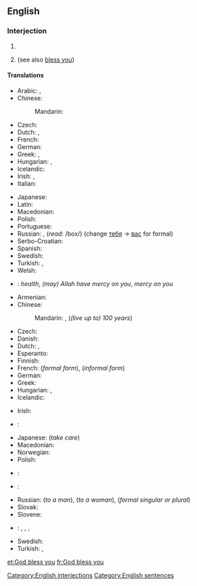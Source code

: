 ==English==

===Interjection===
{{en-interj|head=[[God]] [[bless]] [[you]]!}}

# {{non-gloss definition|Short for '''May God [[bless you]]'''; said as a short prayer for the recipient.}}
# {{non-gloss definition|Said to somebody who has [[sneeze]]d, as a rhetorical response.}} (see also [[bless you]])

====Translations====
{{trans-top|said as a short prayer for the recipient}}
* Arabic: {{t-|ar|حياك الله|tr=Hayyaak allaah}}, {{t-|ar|بارك الله فيك|tr=baaraka allaah fiik|sc=Arab}} {{qualifier|to a woman: ... fiiki}}
* Chinese:
*: Mandarin: {{t|cmn|上帝保佑你|tr=Shàngdì bàoyòu nǐ|sc=Hani}}
* Czech: {{t-|cs|Bůh ti žehnej}}
* Dutch: {{t-|nl|God zegene u}}, {{t-|nl|God zegene jou}}
* French: {{t-|fr|Que Dieu te bénisse}}
* German: {{t-|de|Gott segne dich}}
* Greek: {{t-|el|ευλογημένος να 'σαι|tr=evlogiménos na 'sai}}, {{t-|el|να 'σαι καλά|tr=na 'sai kalá}}
* Hungarian: {{t-|hu|áldja meg az Isten}} {{qualifier|formal}}, {{t-|hu|áldjon meg az Isten}} {{qualifier|informal}}
* Icelandic: {{t-|is|Guð blessi þig}}
* Irish: {{t-|ga|bail ó Dhia ort}}, {{t-|ga|go mbeannaí Dia duit}}
* Italian: {{t-|it|Dio ti benedica}}
{{trans-mid}}
* Japanese: {{t-|ja|神様の祝福|tr=かみさまのしゅくふく, kamisama-no shukufuku}}
* Latin: {{t-|la|Deus te benedicat}}
* Macedonian: {{t-|mk|Господ да ве благослови|p|tr=Góspod da ve blagóslovi|sc=Cyrl}}
* Polish: {{t-|pl|Niech cię Bóg błogosławi}}
* Portuguese: {{t-|pt|Deus te abençoe}}
* Russian: {{t-|ru|да благословит тебя господь|tr=da blagoslovít tebjá gospód'}}, {{t-|ru|да благословит тебя бог|tr=da blagoslovít tebjá bog}} (''read:'' /box/) (change [[ты|тебя]] -> [[вы|вас]] for formal)
* Serbo-Croatian: {{t-|sh|Bog te blagoslovio}}
* Spanish: {{t-|es|¡Que Dios te bendiga!}}
* Swedish: {{t-|sv|Gud välsigne dig}}
* Turkish: {{t-|tr|Allah senden razı olsun}}, {{t-|tr|Tanrı seni kutsasın}}
* Welsh: {{t-|cy|Duw a fenditho di}}
{{trans-bottom}}

{{trans-top|said to somebody who has sneezed}}
* {{ttbc|ar}}: {{t|ar|صحة|tr=SíHHa|sc=Arab}} ''health'', {{t|ar|يرحمكم الله|tr=yarHamkum -llāh(i)}} ''(may) Allah have mercy on you'', {{t|ar|يرحمكم|tr=yarHamkum|sc=Arab}} ''mercy on you''
* Armenian: {{t-|hy|առողջություն}}
* Chinese:
*: Mandarin: {{t|cmn|一百歲|sc=Hani}}, {{t|cmn|一百岁|tr=yībǎi suì|sc=Hani}} (''(live up to) 100 years'')
* Czech: {{t+|cs|na zdraví}}
* Danish: {{t+|da|prosit}}
* Dutch: {{qualifier|formal form}} {{t|nl|gezondheid!}}, {{qualifier|informal form}} {{t|nl|proost!}}
* Esperanto: {{t+|eo|sanon}}
* Finnish: {{t|fi|terveydeksi}}
* French: {{t+|fr|à vos souhaits}} (''formal form''), {{t+|fr|à tes souhaits}} (''informal form'')
* German: {{t|de|Gesundheit!}} 
* Greek: {{qualifier|diminutive of plural form of υγεία (''ygeía'' "health")}} {{t+|el|γείτσες|f-p|tr=geítses}}
* Hungarian: {{t+|hu|egészségére}} {{qualifier|formal}}, {{t+|hu|egészségedre}} {{qualifier|informal}}
* Icelandic: {{t-|is|Guð blessi þig}}
{{trans-mid}}
* Irish: {{t-|ga|Dia linn}}
* {{ttbc|it}}: {{t|it|salute!}}
* Japanese: {{t|ja|お大事に|tr=[[おだいじに]], o-daiji-ni|sc=Jpan}} (''take care'')
* Macedonian: {{t-|mk|На здравје|tr=Na zdrávje|sc=Cyrl}}
* Norwegian: {{t-|no|prosit}}
* Polish: {{t+|pl|na zdrowie}}
* {{ttbc|pt}}: {{t|pt|saúde!}}
* {{ttbc|ro}}: {{t|ro|sănătate!}}
* Russian: {{t+|ru|будь здоров|tr=bud' zdoróv}} (''to a man''), {{t-|ru|будь здорова|tr=bud' zdoróva}} (''to a woman''), {{t+|ru|будьте здоровы|tr=bud'te zdoróvy}} (''formal singular or plural'')
* Slovak: {{t-|sk|na zdravie}}
* Slovene: {{t|sl|na zdravje}}
* {{ttbc|es}}: {{qualifier|Spain}} {{t|es|Jesús|alt=¡Jesús!}}, {{qualifier|Latin America}} {{t|es|salud|alt=¡salud!}}, {{qualifier|Northern Spain|specifically Asturias}} {{t|es|santinos|alt=¡santinos!}}, {{t-|es|gesúndeit}}
* Swedish: {{t+|sv|prosit}}
* Turkish: {{qualifier|informal, singular}} {{t-|tr|çok yaşa}}, {{qualifier|formal, plural}} {{t-|tr|çok yaşayın}}
{{trans-bottom}}

[[Category:English interjections]]
[[Category:English sentences]]

[[et:God bless you]]
[[fr:God bless you]]